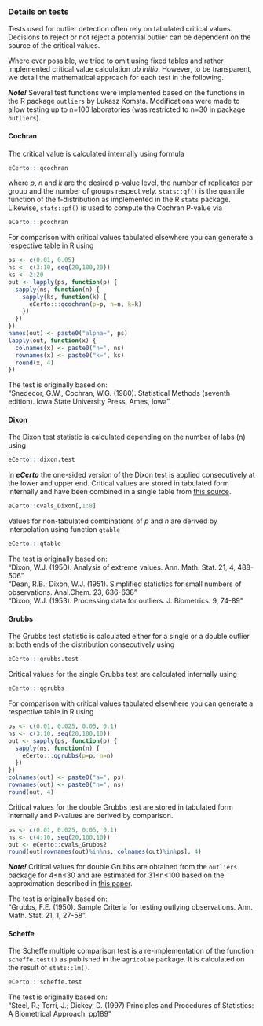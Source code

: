 ### Details on tests

Tests used for outlier detection often rely on tabulated critical values. Decisions 
to reject or not reject a potential outlier can be dependent on the source of the 
critical values.

Where ever possible, we tried to omit using fixed tables and rather implemented 
critical value calculation *ab initio*. However, to be transparent, we detail the 
mathematical approach for each test in the following.

***Note!*** Several test functions were implemented based on the functions in 
the R package `outliers` by Lukasz Komsta. Modifications were made to allow testing
up to n=100 laboratories (was restricted to n=30 in package `outliers`).

#### Cochran

The critical value is calculated internally using formula

```r
eCerto:::qcochran
```
where *p*, *n* and *k* are the desired p-value level, the number of replicates 
per group and the number of groups respectively. `stats::qf()` is the quantile 
function of the f-distribution as implemented in the R `stats` package. Likewise, 
`stats::pf()` is used to compute the Cochran P-value via

```r
eCerto:::pcochran
```

For comparison with critical values tabulated elsewhere you can generate a respective
table in R using

```r
ps <- c(0.01, 0.05)
ns <- c(3:10, seq(20,100,20))
ks <- 2:20
out <- lapply(ps, function(p) {
  sapply(ns, function(n) {
    sapply(ks, function(k) {
      eCerto:::qcochran(p=p, n=n, k=k)
    })
  })
})
names(out) <- paste0("alpha=", ps)
lapply(out, function(x) {
  colnames(x) <- paste0("n=", ns)
  rownames(x) <- paste0("k=", ks)
  round(x, 4)
})

```


The test is originally based on:  
"Snedecor, G.W., Cochran, W.G. (1980). Statistical Methods (seventh edition). Iowa State University Press, Ames, Iowa".

#### Dixon

The Dixon test statistic is calculated depending on the number of labs (n) using

```r
eCerto:::dixon.test
```

In ***eCerto*** the one-sided version of the Dixon test is applied consecutively
at the lower and upper end. Critical values are stored in tabulated form internally 
and have been combined in a single table from 
[this source](http://www.statistics4u.com/fundstat_eng/cc_outlier_tests_dixon.html).

```r
eCerto::cvals_Dixon[,1:8]
```

Values for non-tabulated combinations of *p* and *n* are derived by interpolation
using function `qtable`

```r
eCerto:::qtable
```

The test is originally based on:  
"Dixon, W.J. (1950). Analysis of extreme values. Ann. Math. Stat. 21, 4, 488-506"  
"Dean, R.B.; Dixon, W.J. (1951). Simplified statistics for small numbers of observations. Anal.Chem. 23, 636-638"  
"Dixon, W.J. (1953). Processing data for outliers. J. Biometrics. 9, 74-89"

#### Grubbs

The Grubbs test statistic is calculated either for a single or a double outlier at
both ends of the distribution consecutively using

```r
eCerto:::grubbs.test
```

Critical values for the single Grubbs test are calculated internally using

```r
eCerto:::qgrubbs
```

For comparison with critical values tabulated elsewhere you can generate a respective
table in R using

```r
ps <- c(0.01, 0.025, 0.05, 0.1)
ns <- c(3:10, seq(20,100,10))
out <- sapply(ps, function(p) {
  sapply(ns, function(n) {
    eCerto:::qgrubbs(p=p, n=n)
  })
})
colnames(out) <- paste0("a=", ps)
rownames(out) <- paste0("n=", ns)
round(out, 4)
```
Critical values for the double Grubbs test are stored in tabulated form internally 
and P-values are derived by comparison.

```r
ps <- c(0.01, 0.025, 0.05, 0.1)
ns <- c(4:10, seq(20,100,10))
out <- eCerto::cvals_Grubbs2
round(out[rownames(out)%in%ns, colnames(out)%in%ps], 4)
```

***Note!*** Critical values for double Grubbs are obtained from the `outliers` package 
for 4≤n≤30 and are estimated for 31≤n≤100 based on the approximation described in
[this paper](https://link.springer.com/article/10.1007/s10182-011-0185-y).

The test is originally based on:  
"Grubbs, F.E. (1950). Sample Criteria for testing outlying observations. Ann. Math. Stat. 21, 1, 27-58".

#### Scheffe

The Scheffe multiple comparison test is a re-implementation of the function `scheffe.test()`
as published in the `agricolae` package. It is calculated on the result of `stats::lm()`.

```r
eCerto:::scheffe.test
```

The test is originally based on:  
"Steel, R.; Torri, J.; Dickey, D. (1997) Principles and Procedures of Statistics: A Biometrical Approach. pp189"
